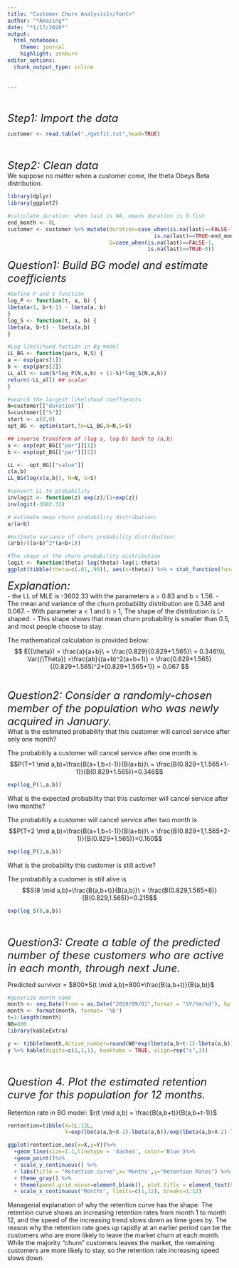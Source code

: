 ---
title: "Customer Churn Analysis1</font>"
author: "*Amazing*"
date: "*1/17/2020*"
output:
  html_notebook:
    theme: journal
    highlight: zenburn
editor_options:
  chunk_output_type: inline
      
  
---

</br></br>
*<font size="5">Step1: Import the data </font>*
```{r}
customer <- read.table("./getfit.txt",head=TRUE)
```
</br></br>
*<font size="5">Step2: Clean data </font>*
</br>
We suppose no matter when a customer come, the theta Obeys Beta distribution.
```{r,include=FALSE}
library(dplyr)
library(ggplot2)
```


```{r}
#calculate duration: when last is NA, means duration is 9-fist
end_month <- 8L
customer <- customer %>% mutate(duration=case_when(is.na(last)==FALSE~last-first+1L,
                                              is.na(last)==TRUE~end_month-first+1L),
                                S=case_when(is.na(last)==FALSE~1,
                                            is.na(last)==TRUE~0))
```

*<font size="5">Question1: Build BG model and estimate coefficients </font>*
```{r}
#Define P and S function
log_P <- function(t, a, b) {
lbeta(a+1, b+t-1) - lbeta(a, b)
}
log_S <- function(t, a, b) {
lbeta(a, b+t) - lbeta(a,b)
}

#Log likelihood fuction in Bg model
LL_BG <- function(pars, N,S) {
a <- exp(pars[1])
b <- exp(pars[2])
LL_all <- sum(S*log_P(N,a,b) + (1-S)*log_S(N,a,b))
return(-LL_all) ## scalar
}

#search the largest likelihood coeffiencts
N=customer[["duration"]]
S=customer[["S"]]
start <- c(0,0)
opt_BG <- optim(start,fn=LL_BG,N=N,S=S)

## inverse transform of (log a, log b) back to (a,b)
a <- exp(opt_BG[["par"]][1])
b <- exp(opt_BG[["par"]][2])

LL <- -opt_BG[["value"]]
c(a,b)
LL_BG(log(c(a,b)), N=N, S=S)

#convert LL to probability 
invlogit <- function(z) exp(z)/(1+exp(z))
invlogit(-3602.33)

# estimate mean churn probability distribution: 
a/(a+b)

#estimate variance of churn probability distribution: 
(a*b)/((a+b)^2*(a+b+1))
```

```{r}
#The shape of the churn probability distribution
logit <- function(theta) log(theta)-log(1-theta)
ggplot(tibble(theta=c(.01,.99)), aes(x=theta)) %>% + stat_function(fun=dbeta, args=list(shape1=a,shape2=b), geom="line",colour='blue') %>% + scale_x_continuous(expression(theta), breaks=c((0:4)/4,a/(a+b))) %>% + scale_y_continuous(expression(g(theta))) %>% + geom_vline(xintercept=a/(a+b),linetype=3) %>% + theme_bw() %>% + theme(axis.text.y=element_blank()) 
```
*<font size="5">Explanation:</font>*
</br>
- the LL of MLE is -3602.33 with the parameters a = 0.83 and b = 1.56.
- The mean and variance of the churn probability distribution are 0.346 and 0.067. 
- With parameter a < 1 and b > 1, The shape of the distribution is L-shaped. 
- This shape shows that mean churn probability is smaller than 0.5, and most people choose to stay. 

The mathematical calculation is provided below:
$$
E({\theta}) = \frac{a}{a+b}\ = \frac{0.829}{0.829+1.565}\ = 0.346\\\\
Var({\Theta}) =\frac{ab}{(a+b)^2(a+b+1)} = \frac{0.829*1.565}{(0.829+1.565)^2*(0.829+1.565+1)} = 0.067
$$
</br></br>
*<font size="5">Question2: Consider a randomly-chosen member of the population who was newly acquired in January.</font>*
</br>
What is the estimated probability that this customer will cancel service after only one month? 

The probabitily a customer will cancel service after one month is $$P(T=1 \mid a,b)=\frac{B(a+1,b+t-1)}{B(a+b)}\ = \frac{B(0.829+1,1.565+1-1)}{B(0.829+1.565)}=0.346$$

```{r}
exp(log_P(1,a,b))
```

What is the expected probability that this customer will cancel service after two months? 

The probabitily a customer will cancel service after two month is $$P(T=2 \mid a,b)=\frac{B(a+1,b+t-1)}{B(a+b)}\ = \frac{B(0.829+1,1.565+2-1)}{B(0.829+1.565)}=0.160$$

```{r}
exp(log_P(2,a,b))

```

What is the probability this customer is still active?

The probabitily a customer is still alive is $$S(8 \mid a,b)=\frac{B(a,b+t)}{B(a,b)}\ = \frac{B(0.829,1.565+8)}{B(0.829,1.565)}=0.215$$


```{r}
exp(log_S(8,a,b))
```
</br></br>
*<font size="5">Question3: Create a table of the predicted number of these customers who are active in each month, through next June.</font>* 
</br>

Predicted survivor = $800*S(t \mid a,b)=800*\frac{B(a,b+t)}{B(a,b)}$

```{r results="hide"}
#generize month name
month <- seq.Date(from = as.Date("2019/09/01",format = "%Y/%m/%d"), by = "month", length.out = 10)
month <- format(month, format= '%b')
t=1:length(month)
N0=800
library(kableExtra)

```

```{r}
y <- tibble(month,Active_number=round(N0*exp(lbeta(a,b+t-1)-lbeta(a,b))))
y %>% kable(digits=c(1,1,1), booktabs = TRUE, align=rep("c",3))
```

</br></br>
*<font size="5">Question 4. Plot the estimated retention curve for this population for 12 months.</font>*  
</br>
Retention rate in BG model: $r(t \mid a,b) = \frac{B(a,b+t)}{B(a,b+t-1)}$
```{r}
rentention=tibble(X=1L:12L,
                  Y=exp(lbeta(a,b+X-1)-lbeta(a,b))/exp(lbeta(a,b+X-2)-lbeta(a,b)))
```


```{r,echo=FALSE}
ggplot(rentention,aes(x=X,y=Y))%>%
  +geom_line(size=1.1,linetype = 'dashed', color='Blue')%>%
  +geom_point()%>%
  + scale_y_continuous() %>%
  + labs(title = "Retention curve",x='Months',y="Retention Rates") %>%
  + theme_gray() %>%
  + theme(panel.grid.minor=element_blank(), plot.title = element_text(hjust = 0.5)) %>%
  + scale_x_continuous("Months", limits=c(1,12), breaks=1:12)
```
Managerial explanation of why the retention curve has the shape:
The retention curve shows an increasing retention rates from month 1 to month 12, and the speed of the increasing trend slows down as time goes by. The reason why the retention rate goes up rapidly at an earlier period can be the customers who are more likely to leave the market churn at each month. While the majority "churn" customers leaves the market, the remaining customers are more likely to stay, so the retention rate increasing speed slows down.  
